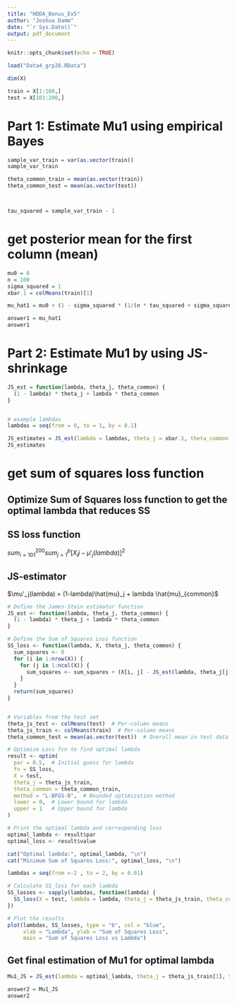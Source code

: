 ```yaml
---
title: "HDDA_Bonus_Ex5"
author: "Joshua Damm"
date: "`r Sys.Date()`"
output: pdf_document
---
```


```r
knitr::opts_chunk$set(echo = TRUE)
```

```r
load("Data4_grp28.RData")
```

```r
dim(X)

train = X[1:100,]
test = X[101:200,]
```

# Part 1: Estimate Mu1 using empirical Bayes

```r
sample_var_train = var(as.vector(train))
sample_var_train

theta_common_train = mean(as.vector(train))
theta_common_test = mean(as.vector(test))



tau_squared = sample_var_train - 1
```

# get posterior mean for the first column (mean)

```r
mu0 = 0
n = 100
sigma_squared = 1
xbar.1 = colMeans(train)[1]

mu_hat1 = mu0 + (1 - sigma_squared * (1/(n * tau_squared + sigma_squared))) * (xbar.1 - mu0)

answer1 = mu_hat1
answer1
```



# Part 2: Estimate Mu1 by using JS-shrinkage

```r
JS_est = function(lambda, theta_j, theta_common) {
  (1 - lambda) * theta_j + lambda * theta_common 
}


# example lambdas
lambdas = seq(from = 0, to = 1, by = 0.1)

JS_estimates = JS_est(lambda = lambdas, theta_j = xbar.1, theta_common = theta_common_train)
JS_estimates


```


#######################

# get sum of squares loss function

## Optimize Sum of Squares loss function to get the optimal lambda that reduces SS

## SS loss function
$sum_{i=101}^{200} sum_{j=1}^{p} [X_ij - \mu'_j(lambda)]^2$

## JS-estimator
$\mu'_j(lambda) = (1-lambda)\hat{mu}_j + lambda \hat{mu}_{common}$

```r

# Define the James-Stein estimator function
JS_est <- function(lambda, theta_j, theta_common) {
  (1 - lambda) * theta_j + lambda * theta_common
}

# Define the Sum of Squares Loss function
SS_loss <- function(lambda, X, theta_j, theta_common) {
  sum_squares <- 0
  for (i in 1:nrow(X)) {
    for (j in 1:ncol(X)) {
      sum_squares <- sum_squares + (X[i, j] - JS_est(lambda, theta_j[j], theta_common))^2
    }
  }
  return(sum_squares)
}


# Variables from the test set
theta_js_test <- colMeans(test)  # Per-column means
theta_js_train <- colMeans(train)  # Per-column means
theta_common_test = mean(as.vector(test))  # Overall mean in test data

# Optimize Loss fcn to find optimal lambda
result <- optim(
  par = 0.5,  # Initial guess for lambda
  fn = SS_loss, 
  X = test,  
  theta_j = theta_js_train,  
  theta_common = theta_common_train, 
  method = "L-BFGS-B",  # Bounded optimization method
  lower = 0,  # Lower bound for lambda
  upper = 1   # Upper bound for lambda
)

# Print the optimal lambda and corresponding loss
optimal_lambda <- result$par
optimal_loss <- result$value

cat("Optimal lambda:", optimal_lambda, "\n")
cat("Minimum Sum of Squares Loss:", optimal_loss, "\n")

```

```r
lambdas = seq(from =-2 , to = 2, by = 0.01)

# Calculate SS_loss for each lambda
SS_losses <- sapply(lambdas, function(lambda) {
  SS_loss(X = test, lambda = lambda, theta_j = theta_js_train, theta_common = theta_common_train)
})

# Plot the results
plot(lambdas, SS_losses, type = "b", col = "blue",
     xlab = "Lambda", ylab = "Sum of Squares Loss",
     main = "Sum of Squares Loss vs Lambda")
```

## Get final estimation of Mu1 for optimal lambda

```r
Mu1_JS = JS_est(lambda = optimal_lambda, theta_j = theta_js_train[1], theta_common = theta_common_train)

answer2 = Mu1_JS
answer2
```


